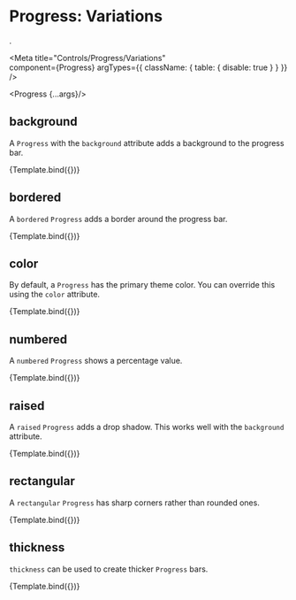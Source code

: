 
# Progress: Variations
.

<Meta
  title="Controls/Progress/Variations"  
  component={Progress}
  argTypes={{
    className: { table: { disable: true } }
  }}
/>

  <Progress {...args}/>

## background

A `Progress` with the `background` attribute adds a background to the progress bar.

<Canvas>
  <Story
    name="background"
    args={{ background: true, value: 50 }}>
    {Template.bind({})}
  </Story>
</Canvas>

## bordered

A `bordered` `Progress` adds a border around the progress bar.

<Canvas>
  <Story
    name="bordered"
    args={{ bordered: true, value: 75 }}>
    {Template.bind({})}
  </Story>
</Canvas>

## color 

By default, a `Progress` has the primary theme color. You can override this using
the `color` attribute.

<Canvas>
  <Story
    name="color"
    args={{ color: 'pink', value: 66 }}>
    {Template.bind({})}
  </Story>
</Canvas>

## numbered

A `numbered` `Progress` shows a percentage value.

<Canvas>
  <Story
    name="numbered"
    args={{ numbered: true, value: 45 }}>
    {Template.bind({})}
  </Story>
</Canvas>

## raised 

A `raised` `Progress` adds a drop shadow. This works well with the `background` attribute.

<Canvas>
  <Story
    name="raised"
    args={{ raised: true, background: true, value: 70 }}>
    {Template.bind({})}
  </Story>
</Canvas>

## rectangular 

A `rectangular` `Progress` has sharp corners rather than rounded ones.

<Canvas>
  <Story
    name="rectangular"
    args={{ rectangular: true, value: 85 }}>
    {Template.bind({})}
  </Story>
</Canvas>

## thickness

`thickness` can be used to create thicker `Progress` bars.

<Canvas>
  <Story
    name="thickness"
    args={{ thickness: 20, value: 58 }}>
    {Template.bind({})}
  </Story>
</Canvas>
